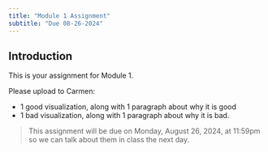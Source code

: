 ```yaml
---
title: "Module 1 Assignment"
subtitle: "Due 08-26-2024"
---
```



## Introduction
This is your assignment for Module 1. 

Please upload to Carmen:

- 1 good visualization, along with 1 paragraph about why it is good
- 1 bad visualization, along with 1 paragraph about why it is bad.

> This assignment will be due on Monday, August 26, 2024, at 11:59pm so we can talk about them in class the next day.